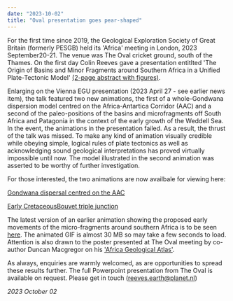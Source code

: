 ```yaml
---
date: "2023-10-02"
title: "Oval presentation goes pear-shaped"
---
```


For the first time since 2019, the Geological Exploration Society of Great Britain (formerly PESGB) held its 'Africa' meeting in London, 2023 September20-21.
The venue was The Oval cricket ground, south of the Thames. On the first day Colin Reeves gave a presentation entitlted 'The Origin of Basins and Minor 
Fragments around Southern Africa in a Unified Plate-Tectonic Model' [(2-page abstract with figures)](http://www.reeves.nl/upload/oval-abstract.pdf). 

Enlarging on the Vienna EGU presentation (2023 April 27 - see earlier news item), the talk featured two new animations, the first of a whole-Gondwana dispersion 
model centred on the Africa-Antartica Corridor (AAC) and a second of the paleo-positions of the basins and microfragments off South Africa and Patagonia in the 
context of the early growth of the Weddell Sea. In the event, the animations in the presentation failed. As a result, the thrust of the talk was missed. To make 
any kind of animation visually credible while obeying simple, logical rules of plate tectonics as well as acknowledging sound geological interpretations has 
proved virtually impossible until now. The model illustrated in the second animation was asserted to be worthy of further investigation.

For those interested, the two animations are now availbale for viewing here:

[Gondwana dispersal centred on the AAC](http://www.reeves.nl/upload/gondwana-aac.gif)

[Early CretaceousBouvet triple junction](http://www.reeves.nl/upload/bouvet-tj-e-cret.gif)

The latest version of an earlier animation showing the proposed early movements of the micro-fragments around southern Africa is to be seen [here](http://www.reeves.nl/upload/cr23baag-BTJ-2.gif). The animated GIF is almost 30 MB so may take a few seconds to load. Attention is also drawn to the poster
presented at The Oval meeting by co-author Duncan Macgregor on his ['Africa Geological Atlas'](https://www.africageologicalatlas.com/).

As always, enquiries are warmly welcomed, as are opportunities to spread these results further.  The full Powerpoint presentation from The Oval is available on
request. Please get in touch (reeves.earth@planet.nl)

*2023 October 02*
